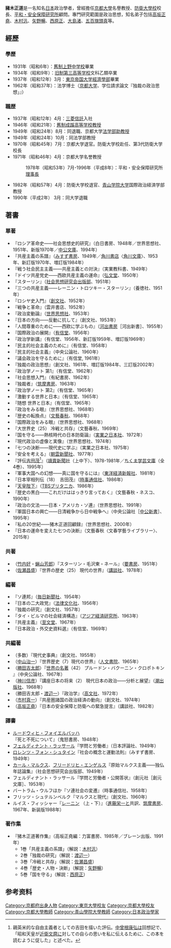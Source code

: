 {{多個問題|
{{rough translation}}
{{trivia|time=2016-09-18T10:19:20+00:00}}
{{onesource|time=2016-09-18T11:29:36+00:00}}
}}
'''豬木正道'''{{BD|1914年|11月5日|2012年|11月5日|catIdx=Inoki}}是一名知名[[日本|日本]]政治學者，曾經擔任[[京都大學|京都大學]]名譽教授、[[防衛大學校|防衛大學校]]校長、[[平和・安全保障研究所|平和・安全保障研究所]]顧問。專門研究範圍是政治思想，知名弟子包括[[高坂正堯|高坂正堯]]、[[木村汎|木村汎]]、[[矢野暢|矢野暢]]、[[西原正|西原正]]、[[大島渚|大島渚]]、[[五百旗頭真|五百旗頭真]]等。

==經歷==
===學歷===
*1931年（昭和6年）：[[三重縣立上野高等學校|舊制上野中学校]]畢業
*1934年（昭和9年）：[[舊制第三高等學校|旧制第三高等学校]]文科乙類卒業
*1937年（昭和12年）3月：[[東京大学|東京帝国大学]][[經濟學部|經濟學部]]畢業
*1962年（昭和37年）：法学博士（[[京都大学|京都大学]]、学位請求論文『独裁の政治思想」』）

===職歴===
*1937年（昭和12年）4月：[[三菱信託銀行|三菱信託]]入社
*1946年（昭和21年）：[[舊制成蹊高等学校|舊制成蹊高等学校]][[教授|教授]]
*1949年（昭和24年）8月：同退職、京都大学[[法学部|法学部]][[准教授|助教授]]
*1949年（昭和24年）10月：同法学部教授
*1970年（昭和45年）7月：京都大学退官。防衛大学校赴任、第3代防衛大学校長
*1971年（昭和46年）4月：京都大学名誉教授
*:1978年（昭和53年）7月-1996年（平成8年）：平和・安全保障研究所[[理事長|理事長]]
*1982年（昭和57年）4月：防衛大学校退官、[[青山学院大学|青山学院大学]]国際政治経済学部教授
*1990年（平成2年） 3月：同大学退職
==著書==
===單著===
*『ロシア革命史――社会思想史的研究』（白日書房、1948年／世界思想社、1951年、新版1970年／[[中公文庫|中公文庫]]、1994年）
*『共産主義の系譜』（[[みすず書房|みすず書房]]、1949年／[[角川書店|角川書店]]〈[[角川文庫|角川文庫]]〉、1953年、新訂版1970年、増訂版1984年）
*『戦う社会民主主義――共産主義との対決』（実業教科書、1949年）
*『ドイツ共産党史――西欧共産主義の運命』（[[弘文堂|弘文堂]]、1950年）
*『スターリン』（[[社会思想研究会出版部|社会思想研究会出版部]]、1951年）
*『三つの共産主義――レーニン・トロツキー・スターリン』（養徳社、1951年）
*『ロシヤ史入門』（[[創文社|創文社]]、1952年）
*『戦争と革命』（雲井書店、1952年）
*『政治変動論』（[[世界思想社|世界思想社]]、1953年）
*『日本の方向――反動に抗して』（創文社、1953年）
*『人間尊重のために――西欧に学ぶもの』（[[河出書房|河出書房]]［河出新書］、1955年）
*『国際政治の展開』（[[有信堂|有信堂]]、1956年）
*『政治学新講』（有信堂、1956年、新訂版1959年、増訂版1969年）
*『民主的社会主義のために』（有信堂、1958年）
*『民主的社会主義』（中央公論社、1960年）
*『議会政治を守るために』（有信堂, 1961年）
*『独裁の政治思想』（創文社、1961年、増訂版1984年、三訂版2002年）
*『政治学ノート 第1』（有信堂、1962年）
*『社会思想入門』（有紀書房、1962年）
*『独裁者』（[[筑摩書房|筑摩書房]]、1963年）
*『政治学ノート 第2』（有信堂、1965年）
*『激動する世界と日本』（有信堂、1965年）
*『随想 世界と日本』（有信堂、1965年）
*『政治をみる眼』（世界思想社、1968年）
*『歴史の転換点』（[[文藝春秋|文藝春秋]]、1968年） 
*『国際政治をみる眼』（世界思想社、1968年）
*『大世界史（25） 冷戦と共存』（文藝春秋、1969年） 
*『国を守る――熱核時代の日本防衛論』（[[実業之日本社|実業之日本社]]、1972年）
*『現代政治の虚像と実像』（世界思想社、1974年）
*『七つの決断――現代史に学ぶ』（実業之日本社、1975年）  
*『安全を考える』（[[朝雲新聞社|朝雲新聞社]]、1977年）
*『評伝[[吉田茂|吉田茂]]<ref>親英米的な自由主義者としての吉田を描いた評伝。[[中曾根康弘|中曾根康弘]]は回想記で、「昭和天皇が[[近衛文麿|近衛文麿]]に対しての自らの思いを私に伝えるために、この本を読むように促した」と述べた。</ref>』（[[讀賣新聞社|讀賣新聞社]]（上中下）、1978-1981年／[[ちくま学芸文庫|ちくま学芸文庫]]（全4巻）、1995年）
*『軍事大国への幻想――真に国を守るには』（[[東洋経済新報社|東洋経済新報社]]、1981年）
*『日本宰相列伝（18）　吉田茂』（[[時事通信社|時事通信社]]、1986年）
*『[[昭和天皇|天皇陛下]]』（[[TBSブリタニカ|TBSブリタニカ]]、1986年）
*『歴史の黒白――これだけははっきり言っておく』（文藝春秋・ネスコ、1990年）
*『政治の文法――日本・アメリカ・ソ連』（世界思想社、1991年）
*『軍国日本の興亡――日清戦争から日中戦争へ』（中央公論社［[[中公新書|中公新書]]］、1995年）
*『私の20世紀――猪木正道回顧録』（世界思想社、2000年）
*『日本の運命を変えた七つの決断』（文藝春秋〈文春学藝ライブラリー〉、2015年）

===共著===
*（[[竹内好|竹内好]]・[[蝋山芳郎|蝋山芳郎]]）『スターリン・毛沢東・ネール』（[[要書房|要書房]]、1951年）
*（[[佐瀬昌盛|佐瀬昌盛]]）『世界の歴史（25） 現代の世界』（[[講談社|講談社]]、1978年）

===編著===
*『ソ連邦』（[[毎日新聞社|毎日新聞社]]、1954年）
*『日本の二大政党』（[[法律文化社|法律文化社]]、1956年）
*『独裁の研究』（創文社、1957年）
*『タイ・ビルマの社会経済構造』（[[アジア経済研究所|アジア経済研究所]]、1963年）
*『共産主義』（[[至文堂|至文堂]]、1967年）
*『日本政治・外交史資料選』（有信堂、1969年）

===共編著===
*（多数）『現代史事典』（創文社、1955年）
*（[[中山治一|中山治一]]）『世界歴史（7）現代の世界』（[[人文書院|人文書院]]、1965年）
*（[[勝田吉太郎|勝田吉太郎]]）『[[世界の名著|世界の名著]]（42） プルードン・バクーニン・クロポトキン 』（中央公論社、1967年）
*（[[神川信彦|神川信彦]]）『講座日本の将来（2） 現代日本の政治――分析と展望』（[[潮出版社|潮出版社]]、1968年）
*（勝田吉太郎・[[渡辺一|渡辺一]]）『政治学』（[[高文社|高文社]]、1972年）
*（[[市村真一|市村真一]]）『共産圏諸国の政治経済の動向』（創文社、1974年）
*（[[高坂正堯|高坂正堯]]）『日本の安全保障と防衛への緊急提言』（講談社、1982年）

===譯書===
*[[ルートヴィヒ・アンドレアス・フォイエルバッハ|ルードウィヒ・フォイエルバッハ]]『死と不死について』（鬼怒書房、1948年）
*[[フェルディナント・ラッサール|フェルディナント・ラッサール]]『学問と労働者』（日本評論社、1949年）
*[[ロレンツ・フォン・シュタイン|ロレンツ・フォン・シュタイン]]『社会の概念と運動法則』（みすず書房、1949年）
*[[カール・マルクス|カール・マルクス]]、[[フリードリヒ・エンゲルス|フリードリヒ・エンゲルス]]『原始マルクス主義――独仏年誌論集』（社会思想研究会出版部、1949年）
*フェルディナント・ラッサール『学問と労働者・公開答状』（創元社［創元文庫］、1953年）
*バートラム・ウルフほか『ソ連社会の変遷』（時事通信社、1958年）
*フリッツ・シュテルンベルク『マルクスと現代』（創文社、1960年）
*ルイス・フィッシャー『[[レーニン|レーニン]] （上・下）』（[[進藤栄一|進藤栄一]]と共訳、[[筑摩書房|筑摩書房]]、1967年、新装版1988年）

===著作集===
*『猪木正道著作集』（高坂正堯編：力富書房、1985年／ブレーン出版、1991年） 
**1巻「共産主義の系譜」（解説：[[木村汎|木村汎]]）
**2巻「独裁の研究」（解説：[[渡辺一|渡辺一]]）
**3巻「冷戦と共存」（解説：[[佐瀬昌盛|佐瀬昌盛]]）
**4巻「歴史・人物・決断」（解説：[[矢野暢|矢野暢]]）
**5巻「国を守る」（解説：[[西原正|西原正]]）
== 参考资料 ==
{{reflist}}

{{DEFAULTSORT:Inoki, Masamichi}}
[[Category:京都府出身人物|Category:京都府出身人物]]
[[Category:東京大學校友|Category:東京大學校友]]
[[Category:京都大學校友|Category:京都大學校友]]
[[Category:京都大學教師|Category:京都大學教師]]
[[Category:青山學院大學教師|Category:青山學院大學教師]]
[[Category:日本政治學家|Category:日本政治學家]]
